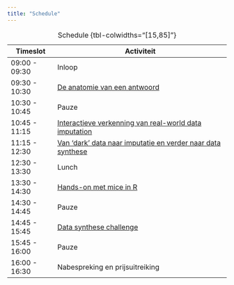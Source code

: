 ```yaml
---
title: "Schedule"
---
```


| Timeslot      | Activiteit                                             |
|---------------|--------------------------------------------------------|
| 09:00 - 09:30 | Inloop                                                 |
| 09:30 - 10:30 | [De anatomie van een antwoord](lectures/anatomy/index.html)         |
| 10:30 - 10:45 | Pauze                                                  |
| 10:45 - 11:15 | [Interactieve verkenning van real-world data imputation](https://www.gerkovink.com/quickmice) |  
| 11:15 - 12:30 | [Van ‘dark’ data naar imputatie en verder naar data synthese](lectures/dark/dark.html)  |
| 12:30 - 13:30 | Lunch                                                  |
| 13:30 - 14:30 | [Hands-on met mice in R](https://www.gerkovink.com/quickmice) |
| 14:30 - 14:45 | Pauze                                                  |
| 14:45 - 15:45 | [Data synthese challenge](practicals/data-synthetis-challenge.html) |
| 15:45 - 16:00 | Pauze                                                  |
| 16:00 - 16:30 | Nabespreking en prijsuitreiking           |

: Schedule {tbl-colwidths="[15,85]"}